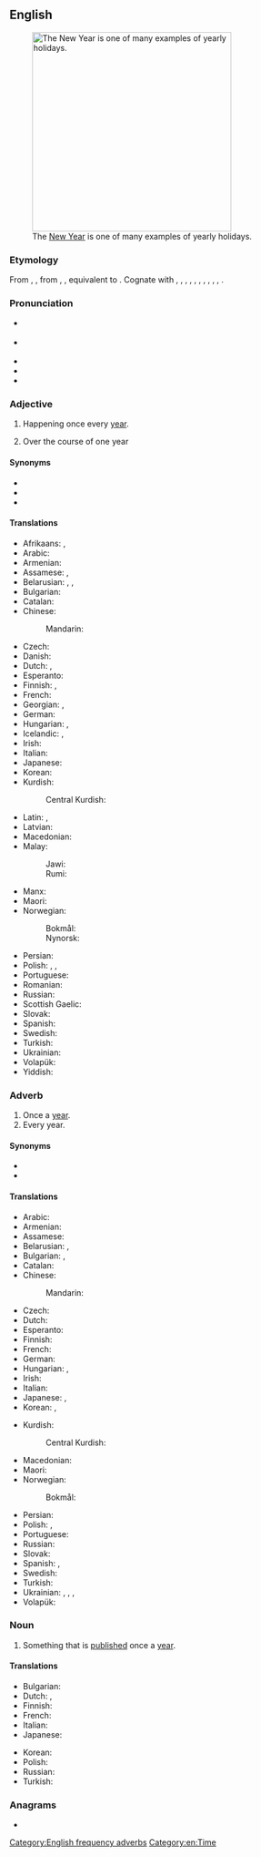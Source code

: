 ==English==
[[File:OperaSydney-Fuegos2006-342289398.jpg|thumb|350px|upright|The [[New Year]] is one of many examples of yearly holidays.]]

===Etymology===
From {{inh|en|enm|yeerly}}, {{m|enm|yerely}}, from {{inh|en|ang|ġēarlīċ}}, {{m|en|ġērlīċ||yearly, of the year, annual}}, equivalent to {{af|en|year|-ly}}. Cognate with {{cog|sco|yerelie||yearly}}, {{cog|stq|jierelk||yearly}}, {{cog|fy|jierliks||yearly}}, {{cog|nl|jaarlijks||yearly}}, {{cog|af|jaarlijks||yearly}}, {{cog|de|jährlich||yearly}}, {{cog|da|årlig||yearly}}, {{cog|nb|årlig||yearly}}, {{cog|nn|årleg||yearly}}, {{cog|sv|årlig||yearly}}, {{cog|is|árlegur||yearly}}.

===Pronunciation===
* {{a|GA}} {{IPA|en|/ˈjɪɹli/|/ˈjɪəɹli/}}
* {{a|RP}} {{IPA|en|/ˈjɪəli/}}
* {{audio|en|en-us-yearly.ogg|Audio (US)}}
* {{rhymes|en|ɪɹli|ɪəli|ɪə(ɹ)li|s=2}}
* {{hyph|en|year|ly}}

===Adjective===
{{en-adj|-}}

# Happening once every [[year]].
#: {{ux|en|Christmas is a '''yearly''' celebration.}}
#: {{ux|en|We deep-clean the kitchen on a '''yearly''' basis.}}
# Over the course of one year
#: {{ux|en|a '''yearly''' income}}

====Synonyms====
* {{l|en|annual}}
* {{l|en|per annum}}
* {{l|en|perennial}}

====Translations====
{{trans-top|happening once every year}}
* Afrikaans: {{t+|af|jaarliks}}, {{t+|af|jaarlikse}}
* Arabic: {{t|ar|سَنَوِيّ}}
* Armenian: {{t+|hy|տարեկան}}
* Assamese: {{t|as|বছেৰেকীয়া}}, {{t|as|বছৰি}}
* Belarusian: {{t|be|штого́дны}}, {{t|be|штого́дні}}, {{t|be|штогадо́вы}}
* Bulgarian: {{t|bg|ежего́ден}}
* Catalan: {{t+|ca|anual}}
* Chinese:
*: Mandarin: {{t+|cmn|每年|alt=每年的|tr=měinián de|sc=Hani}}
* Czech: {{t+|cs|roční}}
* Danish: {{t+|da|årlig}}
* Dutch: {{t+|nl|jaarlijks}}, {{t+|nl|jaarlijkse}}
* Esperanto: {{t|eo|ĉiujara}}
* Finnish: {{t+|fi|vuosittainen}}, {{t+|fi|jokavuotinen}}
* French: {{t+|fr|annuel|m}}
* Georgian: {{t|ka|წლიური}}, {{t|ka|ყოველწლიური}}
* German: {{t+|de|jährlich}}
* Hungarian: {{t+|hu|évenkénti}}, {{t+|hu|évi}}
* Icelandic: {{t+|is|árlegur}}, {{t|is|árviss}}
* Irish: {{t|ga|bliantúil}}
* Italian: {{t+|it|annuale}}
* Japanese: {{t+|ja|毎年|alt=毎年の|tr=まいとしの, maitoshi no}}
* Korean: {{t+|ko|매년|alt=매년의}}
* Kurdish:
*: Central Kurdish: {{t|ckb|ساڵانە}}
{{trans-mid}}
* Latin: {{t+|la|annuus}}, {{t+|la|quotannīs}}
* Latvian: {{t|lv|gadskārtējs}}
* Macedonian: {{t|mk|годишен}}
* Malay:
*: Jawi: {{t|ms|تاهونن|sc=Arab}}
*: Rumi: {{t+|ms|tahunan}}
* Manx: {{t|gv|bleinoil}}
* Maori: {{t|mi|huritau}}
* Norwegian:
*: Bokmål: {{t+|nb|årlig}}
*: Nynorsk: {{t|nn|årleg}}
* Persian: {{t+|fa|سالانه|tr=sâlâne}}
* Polish: {{t+|pl|roczny}}, {{t+|pl|coroczny}}, {{t+|pl|doroczny}}
* Portuguese: {{t+|pt|anual}}
* Romanian: {{t+|ro|anual|m|n}}
* Russian: {{t+|ru|ежего́дный}}
* Scottish Gaelic: {{t|gd|bliadhnail}}
* Slovak: {{t|sk|ročný}}
* Spanish: {{t+|es|anual}}
* Swedish: {{t+|sv|årlig}}
* Turkish: {{t+|tr|yıllık}}
* Ukrainian: {{t|uk|щорі́чний}}
* Volapük: {{t+|vo|alyelik}}
* Yiddish: {{t|yi|יאָריק|sc=Hebr}}
{{trans-bottom}}

===Adverb===
{{en-adv|-}}

# Once a [[year]].
# Every year.

====Synonyms====
* {{l|en|annually}}
* {{l|en|perennially}}

====Translations====
{{trans-top|once a year}}
* Arabic: {{t|ar|سَنَوِيًّا}}
* Armenian: {{t+|hy|տարեկան|sc=Armn}}
* Assamese: {{t|as|বছৰি}}
* Belarusian: {{t|be|штого́д}}, {{t|be|штого́ду}}
* Bulgarian: {{t+|bg|ежего́дно}}, {{t|bg|годи́шно}}
* Catalan: {{t+|ca|anualment}}
* Chinese:
*: Mandarin: {{t+|cmn|每年|tr=měinián}}
* Czech: {{t+|cs|ročně}}
* Dutch: {{t+|nl|jaarlijks}}
* Esperanto: {{t|eo|jare}}
* Finnish: {{t+|fi|vuosittain}}
* French: {{t+|fr|annuellement}}
* German: {{t+|de|jährlich}}
* Hungarian: {{t|hu|évenként}}, {{t+|hu|évente}}
* Irish: {{t|ga|[[in éadan]] [[an]] [[bliain|bliana]]}}
* Italian: {{t+|it|annualmente}}
* Japanese: {{t|ja|年一回|alt=年一回の|tr=ねんいっかいの, nen'ikkai no}}, {{t+|ja|毎年|tr=maitoshi}}
* Korean: {{t+|ko|해마다}}, {{t+|ko|매년}}
{{trans-mid}}
* Kurdish:
*: Central Kurdish: {{t|ckb|ساڵانە}}
* Macedonian: {{t|mk|годишно}}
* Maori: {{t|mi|ā-tau}}
* Norwegian:
*: Bokmål: {{t+|nb|årlig}}
* Persian: {{t+|fa|سالانه|tr=sâlâne}}
* Polish: {{t+|pl|corocznie}}, {{t+|pl|rocznie}}
* Portuguese: {{t|pt|anualmente}}
* Russian: {{t+|ru|ежего́дно}}
* Slovak: {{t|sk|ročne}}
* Spanish: {{t+|es|anualmente}}, {{t|es|[[cada]] [[año]]}}
* Swedish: {{t+|sv|årligen}}
* Turkish: {{t+|tr|yıllık}}
* Ukrainian: {{t|uk|щорі́чно}}, {{t|uk|щоро́ку}}, {{t|uk|щорі́к}}, {{t|uk|рі́чно}}
* Volapük: {{t+|vo|alyelo}}
{{trans-bottom}}

===Noun===
{{en-noun}}

# Something that is [[publish]]ed once a [[year]].

====Translations====
{{trans-top|something that is published once a year}}
* Bulgarian: {{t+|bg|годишник|m}}
* Dutch: {{t|nl|jaaruitgave|f}}, {{t|nl|jaarlijkse uitgave|f}}
* Finnish: {{t+|fi|vuosikirja}}
* French: {{t+|fr|annuaire|m}}
* Italian: {{t+|it|annuario|m}}
* Japanese: {{t+|ja|年刊|tr=ねんかんの, nenkan no|alt=年刊の}}
{{trans-mid}}
* Korean: {{t+|ko|연간|alt=연간의}}
* Polish: {{t+|pl|rocznik|m}}
* Russian: {{t+|ru|ежего́дник|m}}
* Turkish: {{t+|tr|yıllık}}
{{trans-bottom}}

===Anagrams===
* {{anagrams|en|a=aelryy|yarely}}

[[Category:English frequency adverbs]]
[[Category:en:Time]]
